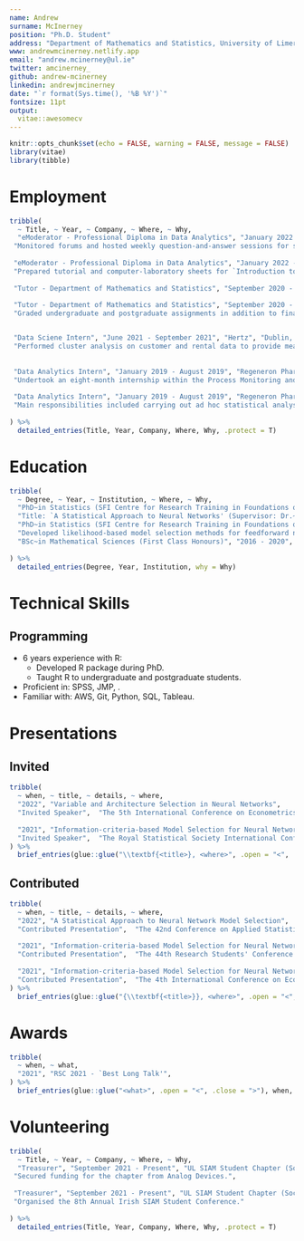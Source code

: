 ```yaml
---
name: Andrew
surname: McInerney
position: "Ph.D. Student"
address: "Department of Mathematics and Statistics, University of Limerick"
www: andrewmcinerney.netlify.app
email: "andrew.mcinerney@ul.ie"
twitter: amcinerney_
github: andrew-mcinerney
linkedin: andrewjmcinerney
date: "`r format(Sys.time(), '%B %Y')`"
fontsize: 11pt
output: 
  vitae::awesomecv
---
```


```r
knitr::opts_chunk$set(echo = FALSE, warning = FALSE, message = FALSE)
library(vitae)
library(tibble)
```

# Employment

```r
tribble(
  ~ Title, ~ Year, ~ Company, ~ Where, ~ Why,
  "eModerator - Professional Diploma in Data Analytics", "January 2022 - Present", "University of Limerick", "Limerick, Ireland",   
 "Monitored forums and hosted weekly question-and-answer sessions for students in online modules titled `Data Analytics with R' and `Introduction to Predictive Analytics'.",
 
 "eModerator - Professional Diploma in Data Analytics", "January 2022 - Present", "University of Limerick", "Limerick, Ireland",   
 "Prepared tutorial and computer-laboratory sheets for `Introduction to Predictive Analytics'.",
 
 "Tutor - Department of Mathematics and Statistics", "September 2020 - Present", "", "",  "Tutored undergraduate and postgraduate students in the following modules: Advanced Data Analysis, Applied Business Statistics, Applied Data Analysis, Statistics for Data Analytics, Stochastic Processes.",
 
 "Tutor - Department of Mathematics and Statistics", "September 2020 - Present", "", "",
 "Graded undergraduate and postgraduate assignments in addition to final examinations.",


 "Data Sciene Intern", "June 2021 - September 2021", "Hertz", "Dublin, Ireland", 
 "Performed cluster analysis on customer and rental data to provide meaningful customer segments for the Marketing team.",
 
 
 "Data Analytics Intern", "January 2019 - August 2019", "Regeneron Pharmaceuticals", "Limerick, Ireland",
 "Undertook an eight-month internship within the Process Monitoring and Data Analytics team.",
 
 "Data Analytics Intern", "January 2019 - August 2019", "Regeneron Pharmaceuticals", "Limerick, Ireland",
 "Main responsibilities included carrying out ad hoc statistical analyses (e.g., t-tests and ANOVA), statistical process control (SPC), and design of experiments (DOE)."
	              
) %>% 
  detailed_entries(Title, Year, Company, Where, Why, .protect = T)
```


# Education

```r
tribble(
  ~ Degree, ~ Year, ~ Institution, ~ Where, ~ Why,
  "PhD~in Statistics (SFI Centre for Research Training in Foundations of Data Science)", "2020 - Present", "University of Limerick", "Dublin, Ireland",
  "Title: `A Statistical Approach to Neural Networks' (Supervisor: Dr.~Kevin Burke).",
  "PhD~in Statistics (SFI Centre for Research Training in Foundations of Data Science)", "2020 - Present", "University of Limerick", "Dublin, Ireland",
  "Developed likelihood-based model selection methods for feedforward neural networks.",
  "BSc~in Mathematical Sciences (First Class Honours)", "2016 - 2020", "University of Limerick", "Limerick, Ireland", NA
  
) %>% 
  detailed_entries(Degree, Year, Institution, why = Why)
```


# Technical Skills

## Programming
\vspace{-0.2cm}
- 6 years experience with R:
    - Developed R package during PhD.
    - Taught R to undergraduate and postgraduate students.
- Proficient in: SPSS, JMP, \LaTeX.
- Familiar with: AWS, Git, Python, SQL, Tableau.


# Presentations

## Invited

```r
tribble(
  ~ when, ~ title, ~ details, ~ where, 
  "2022", "Variable and Architecture Selection in Neural Networks", 
  "Invited Speaker",  "The 5th International Conference on Econometrics and Statistics (EcoSta 2022)",
  
  "2021", "Information-criteria-based Model Selection for Neural Networks", 
  "Invited Speaker",  "The Royal Statistical Society International Conference 2021 (RSS)",
) %>%
  brief_entries(glue::glue("\\textbf{<title>}, <where>", .open = "<", .close = ">"), when, .protect = FALSE)
```

\newpage

## Contributed

```r
tribble(
  ~ when, ~ title, ~ details, ~ where, 
  "2022", "A Statistical Approach to Neural Network Model Selection", 
  "Contributed Presentation",  "The 42nd Conference on Applied Statistics in Ireland (CASI 2022)",
  
  "2021", "Information-criteria-based Model Selection for Neural Networks", 
  "Contributed Presentation",  "The 44th Research Students' Conference in Probability and Statistics (RSC 2021)",
  
  "2021", "Information-criteria-based Model Selection for Neural Networks", 
  "Contributed Presentation",  "The 4th International Conference on Econometrics and Statistics (EcoSta 2021)",
) %>%
  brief_entries(glue::glue("{\\textbf{<title>}}, <where>", .open = "<", .close = ">"), when, .protect = FALSE)
```


# Awards

```r
tribble(
  ~ when, ~ what,
  "2021", "RSC 2021 - `Best Long Talk'",
) %>%
  brief_entries(glue::glue("<what>", .open = "<", .close = ">"), when, .protect = FALSE)
```

# Volunteering

```r
tribble(
  ~ Title, ~ Year, ~ Company, ~ Where, ~ Why,
  "Treasurer", "September 2021 - Present", "UL SIAM Student Chapter (Society for Industrial and Applied Mathematics)", "Limerick, Ireland",   
 "Secured funding for the chapter from Analog Devices.",
 
 "Treasurer", "September 2021 - Present", "UL SIAM Student Chapter (Society for Industrial and Applied Mathematics)", "Limerick, Ireland",   
 "Organised the 8th Annual Irish SIAM Student Conference."
 
) %>% 
  detailed_entries(Title, Year, Company, Where, Why, .protect = T)
```

